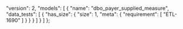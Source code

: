   "version": 2,
  "models": [
    {
      "name": "dbo_payer_supplied_measure",
      "data_tests": [
        {
          "has_size": {
            "size": 1,
            "meta": {
              "requirement": [
                "ETL-1690"
              ]
            }
          }
        }
      ]
    }
  ]
};
